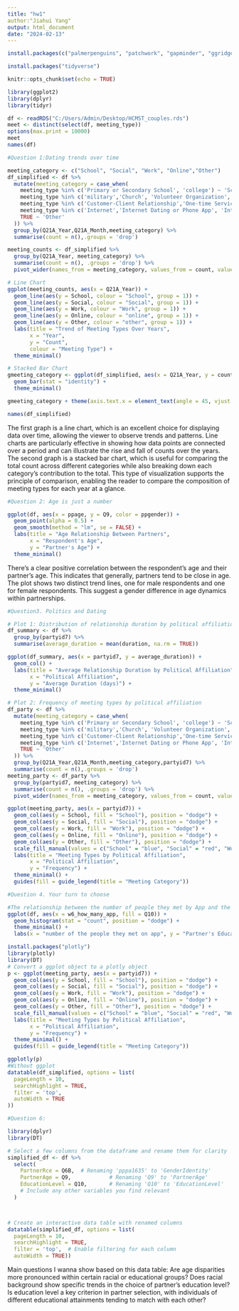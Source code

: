---
title: "hw1"
author:"Jiahui Yang"
output: html_document
date: "2024-02-13"
---
```{r}
install.packages(c("palmerpenguins", "patchwork", "gapminder", "ggridges", "readxl"))
```
```{r}
install.packages("tidyverse")
```

```{r setup, include=FALSE}
knitr::opts_chunk$set(echo = TRUE)
```
```{r}
library(ggplot2)
library(dplyr)
library(tidyr)
```

```{r}
df <- readRDS("C:/Users/Admin/Desktop/HCMST_couples.rds")
meet <- distinct(select(df, meeting_type))
options(max.print = 10000)
meet
names(df)
```
```{r}
#Question 1:Dating trends over time

meeting_category <- c("School", "Social", "Work", "Online","Other")
df_simplified <- df %>%
  mutate(meeting_category = case_when(
    meeting_type %in% c('Primary or Secondary School', 'college') ~ 'School',
    meeting_type %in% c('military','Church', 'Volunteer Organization','Bar or Restaurant','Private Party') ~ 'Social',
    meeting_type %in% c('Customer-Client Relationship','One-time Service Interaction','Business Trip','Work Neighbors') ~ 'Work',
    meeting_type %in% c('Internet','Internet Dating or Phone App', 'Internet Social Network','Online Gaming','Internet Chat','Internet Site','Met Online') ~ 'Online',
    TRUE ~ 'Other'
  )) %>%
  group_by(Q21A_Year,Q21A_Month,meeting_category) %>%
  summarise(count = n(),.groups = 'drop')

meeting_counts <- df_simplified %>%
  group_by(Q21A_Year, meeting_category) %>%
  summarise(count = n(), .groups = 'drop') %>%
  pivot_wider(names_from = meeting_category, values_from = count, values_fill = list(count = 0))

# Line Chart
ggplot(meeting_counts, aes(x = Q21A_Year)) +
  geom_line(aes(y = School, colour = "School", group = 1)) +
  geom_line(aes(y = Social, colour = "Social", group = 1)) +
  geom_line(aes(y = Work, colour = "Work", group = 1)) +
  geom_line(aes(y = Online, colour = "online", group = 1)) +
  geom_line(aes(y = Other, colour = "other", group = 1)) +
  labs(title = "Trend of Meeting Types Over Years",
       x = "Year",
       y = "Count",
       colour = "Meeting Type") +
  theme_minimal()

# Stacked Bar Chart
gmeeting_category <- ggplot(df_simplified, aes(x = Q21A_Year, y = count, fill = meeting_category)) +
  geom_bar(stat = "identity") +
  theme_minimal()

gmeeting_category + theme(axis.text.x = element_text(angle = 45, vjust = 1, hjust=1, size = 8))

names(df_simplified)

```
The first graph is a line chart, which is an excellent choice for displaying data over time, allowing the viewer to observe trends and patterns. Line charts are particularly effective in showing how data points are connected over a period and can illustrate the rise and fall of counts over the years.
The second graph is a stacked bar chart, which is useful for comparing the total count across different categories while also breaking down each category's contribution to the total. This type of visualization supports the principle of comparison, enabling the reader to compare the composition of meeting types for each year at a glance.
```{r}
#Question 2: Age is just a number

ggplot(df, aes(x = ppage, y = Q9, color = ppgender)) +
  geom_point(alpha = 0.5) +
  geom_smooth(method = "lm", se = FALSE) +
  labs(title = "Age Relationship Between Partners",
       x = "Respondent's Age",
       y = "Partner's Age") +
  theme_minimal()

```
There's a clear positive correlation between the respondent's age and their partner's age. This indicates that generally, partners tend to be close in age.  The plot shows two distinct trend lines, one for male respondents and one for female respondents. This suggest a gender difference in age dynamics within partnerships.
```{r}
#Question3. Politics and Dating

# Plot 1: Distribution of relationship duration by political affiliation
df_summary <- df %>%
  group_by(partyid7) %>%
  summarise(average_duration = mean(duration, na.rm = TRUE)) 

ggplot(df_summary, aes(x = partyid7, y = average_duration)) +
  geom_col() +
  labs(title = "Average Relationship Duration by Political Affiliation",
       x = "Political Affiliation",
       y = "Average Duration (days)") +
  theme_minimal()

# Plot 2: Frequency of meeting types by political affiliation
df_party <- df %>%
  mutate(meeting_category = case_when(
    meeting_type %in% c('Primary or Secondary School', 'college') ~ 'School',
    meeting_type %in% c('military','Church', 'Volunteer Organization','Bar or Restaurant','Private Party') ~ 'Social',
    meeting_type %in% c('Customer-Client Relationship','One-time Service Interaction','Business Trip','Work Neighbors') ~ 'Work',
    meeting_type %in% c('Internet','Internet Dating or Phone App', 'Internet Social Network','Online Gaming','Internet Chat','Internet Site','Met Online') ~ 'Online',
    TRUE ~ 'Other'
  )) %>%
  group_by(Q21A_Year,Q21A_Month,meeting_category,partyid7) %>%
  summarise(count = n(),.groups = 'drop')
meeting_party <- df_party %>%
  group_by(partyid7, meeting_category) %>%
  summarise(count = n(), .groups = 'drop') %>%
  pivot_wider(names_from = meeting_category, values_from = count, values_fill = list(count = 0))

ggplot(meeting_party, aes(x = partyid7)) +
  geom_col(aes(y = School, fill = "School"), position = "dodge") +
  geom_col(aes(y = Social, fill = "Social"), position = "dodge") +
  geom_col(aes(y = Work, fill = "Work"), position = "dodge") +
  geom_col(aes(y = Online, fill = "Online"), position = "dodge") +
  geom_col(aes(y = Other, fill = "Other"), position = "dodge") +
  scale_fill_manual(values = c("School" = "blue", "Social" = "red", "Work" = "green", "Online" = "purple", "Other" = "orange")) +
  labs(title = "Meeting Types by Political Affiliation",
       x = "Political Affiliation",
       y = "Frequency") +
  theme_minimal() +
  guides(fill = guide_legend(title = "Meeting Category"))


```
```{r}
#Question 4. Your turn to choose

#The relationship between the number of people they met by App and the Education level of the people they met.
ggplot(df, aes(x = w6_how_many_app, fill = Q10)) +
  geom_histogram(stat = "count", position = "dodge") +
  theme_minimal() +
  labs(x = "number of the people they met on app", y = "Partner's Education Level", title = "Education Level by Using APP")


```

```{r}
install.packages("plotly")
library(plotly)
library(DT)
# Convert a ggplot object to a plotly object
p <- ggplot(meeting_party, aes(x = partyid7)) +
  geom_col(aes(y = School, fill = "School"), position = "dodge") +
  geom_col(aes(y = Social, fill = "Social"), position = "dodge") +
  geom_col(aes(y = Work, fill = "Work"), position = "dodge") +
  geom_col(aes(y = Online, fill = "Online"), position = "dodge") +
  geom_col(aes(y = Other, fill = "Other"), position = "dodge") +
  scale_fill_manual(values = c("School" = "blue", "Social" = "red", "Work" = "green", "Online" = "purple", "Other" = "orange")) +
  labs(title = "Meeting Types by Political Affiliation",
       x = "Political Affiliation",
       y = "Frequency") +
  theme_minimal() +
  guides(fill = guide_legend(title = "Meeting Category"))

ggplotly(p)
#Without ggplot
datatable(df_simplified, options = list(
  pageLength = 10, 
  searchHighlight = TRUE,    
  filter = 'top', 
  autoWidth = TRUE  
))

```
```{r}
#Question 6:

library(dplyr)
library(DT)

# Select a few columns from the dataframe and rename them for clarity
simplified_df <- df %>%
  select(
    PartnerRce = Q6B,  # Renaming 'pppa1635' to 'GenderIdentity'
    PartnerAge = Q9,            # Renaming 'Q9' to 'PartnerAge'
    EducationLevel = Q10,       # Renaming 'Q10' to 'EducationLevel'
    # Include any other variables you find relevant
  ) 



# Create an interactive data table with renamed columns
datatable(simplified_df, options = list(
  pageLength = 10,
  searchHighlight = TRUE,
  filter = 'top',  # Enable filtering for each column
  autoWidth = TRUE))
```
Main questions I wanna show based on this data table:
Are age disparities more pronounced within certain racial or educational groups?
Does racial background show specific trends in the choice of partner's education level?
Is education level a key criterion in partner selection, with individuals of different educational attainments tending to match with each other?
